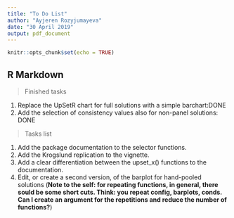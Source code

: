 ```yaml
---
title: "To Do List"
author: "Ayjeren Rozyjumayeva"
date: "30 April 2019"
output: pdf_document
---
```


```r
knitr::opts_chunk$set(echo = TRUE)
```

## R Markdown

> Finished tasks

1. Replace the UpSetR chart for full solutions with a simple barchart:DONE
2. Add the selection of consistency values also for non-panel solutions: DONE

> Tasks list

1. Add the package documentation to the selector functions.
2. Add the Krogslund replication to the vignette. 
3. Add a clear differentiation between the upset_x() functions to the documentation. 
4. Edit, or create a second version, of the barplot for hand-pooled solutions (**Note to the self: for repeating functions, in general, there sould be some short cuts. Think: you repeat config, barplots, conds. Can I create an argument for the repetitions and reduce the number of functions?**)
 
